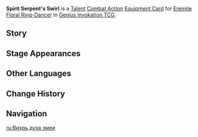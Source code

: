 {{Genius Invokation TCG Infobox
|id          = 227031
|title       = Spirit Serpent's Swirl
|image       = Spirit Serpent's Swirl Equipment Card.png
|type        = Equipment Card
|group       = Talent;Combat Action
|character   = Eremite Floral Ring-Dancer
|element = Dendro
|matching = 3
|effect      = '''Combat Action''': When your active character is '''Eremite Floral Ring-Dancer''', equip this card.<br>After Eremite Floral Ring-Dancer equips this card, immediately use '''[[Spiraling Whirl]]''' once.<br>When your '''Eremite Floral Ring-Dancer''', who has this card equipped, is on the field, when you switch your active character to one with '''[[Spirit of Omen: Dendro Spirit-Serpent (Equipment Card)|Spirit of Omen: Dendro Spirit-Serpent]]''' equipped: Deal 1 {{Color|Dendro DMG}}. (Once per Round)
|source1     = Reward for accepting the Tavern Challenge against the Eremite Floral Ring-Dancer at The Cat's Tail and achieving all corresponding challenge objectives in a Friendly Fracas
}}
'''Spirit Serpent's Swirl''' is a [[Talent Card|Talent]] [[Combat Action Card|Combat Action]] [[Equipment Card]] for [[Eremite Floral Ring-Dancer (Character Card)|Eremite Floral Ring-Dancer]] in [[Genius Invokation TCG]].

==Story==
{{Description|"...Even though all such gods and kings have now faded into the flowing sands, the memory of dance yet persists in the desert-dwellers' veins."|title=Floral Ring-Dancer: Spirit Serpent's Swirl}}

==Stage Appearances==
{{Genius Invokation TCG Stage Appearances}}

==Other Languages==
{{Other Languages
|en       = Spirit Serpent's Swirl
|zhs      = 灵蛇旋嘶
|zhs_rm   = 
|zht      = 靈蛇旋嘶
|zht_rm   = 
|zh_tl    = 
|ja       = とぐろ巻く霊蛇の威嚇
|ja_rm    = 
|ja_tl    = 
|ko       = 휘감는 영혼의 뱀
|ko_tl    = 
|es       = Mordisco serpentino
|es_tl    = Serpentino Bite
|fr       = Sifflement du serpent spirituel
|fr_tl    = Spiritual Serpent's Hiss
|ru       = Вихрь духа змеи
|ru_tl    = Serpent Spirit's Swirl
|th       = Spirit Serpent's Swirl
|vi       = Linh Xà Cuồng Quay
|vi_tl    = 
|de       = Wirbel der Geisterschlange
|de_tl    = Spirit Serpent's Swirl
|id       = Spirit Serpent's Swirl
|pt       = Turbilhão da Serpente Espiritual
|pt_tl    = 
|tr       = Ruh Yılanının Girdabı
|tr_tl    = 
|it       = Turbinio del Serpente spirituale
|it_tl    = 
}}

==Change History==
{{Change History|5.1}}

==Navigation==
{{Genius Invokation TCG Navbox|Equipment Card}}

[[ru:Вихрь духа змеи]]